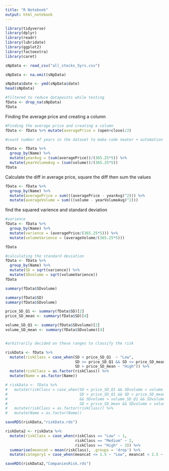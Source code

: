 ```yaml
---
title: "R Notebook"
output: html_notebook
---
```


```r
library(tidyverse)
library(dplyr)
library(readr)
library(lubridate)
library(ggplot2)
library(factoextra)
library(caret)
```


```r
sNpData <- read_csv("all_stocks_5yrs.csv")

sNpData <- na.omit(sNpData)
```

```r

sNpData$date <- ymd(sNpData$date)
head(sNpData)
```

```r
#filtered to reduce datapoints while testing
fData <- drop_na(sNpData) 
fData
```
Finding the average price and creating a column
```r
#Finding the average price and creating a column
fData <- fData %>% mutate(averagePrice = (open+close)/2)

#count number of years in the dataset to make code neater + automation

fData <- fData %>% 
  group_by(Name) %>% 
  mutate(yearAvg = (sum(averagePrice))/(365.25*5)) %>% 
  mutate(yearVolumeAvg = (sum(volume))/(365.25*5))
fData

```

Calculate the diff in average price, square the diff then sum the values
```r
fData <- fData %>% 
  group_by(Name) %>% 
  mutate(averagePrice = sum(((averagePrice - yearAvg)^2))) %>% 
  mutate(averageVolume = sum(((volume - yearVolumeAvg)^2)))
```
find the squared varience and standard deviation

```r
#varience 
fData <- fData %>% 
  group_by(Name) %>% 
  mutate(varience = (averagePrice/(365.25*5))) %>% 
  mutate(volumeVarience = (averageVolume/(365.25*5)))

fData

#calculating the standard deviation
fData <- fData %>% 
  group_by(Name) %>% 
  mutate(SD = sqrt(varience)) %>% 
  mutate(SDvolume = sqrt(volumeVarience))
fData

summary(fData$SDvolume)
```


```r
summary(fData$SD)
summary(fData$SDvolume)

price_SD_Q1 <- summary(fData$SD)[2]
price_SD_mean <- summary(fData$SD)[4]

volume_SD_Q1 <- summary(fData$SDvolume)[2]
volume_SD_mean <- summary(fData$SDvolume)[4]


#arbitrarily decided on these ranges to classify the risk

riskData <- fData %>% 
  mutate(riskClass = case_when(SD < price_SD_Q1  ~ "Low",
                               SD >= price_SD_Q1 && SD <= price_SD_mean ~ "Medium",
                               SD > price_SD_mean ~ "High")) %>% 
  mutate(riskClass = as.factor(riskClass)) %>% 
  mutate(Name = as.factor(Name))

# riskData <- fData %>% 
#   mutate(riskClass = case_when(SD < price_SD_Q1 && SDvolume < volume_SD_Q1 ~ "Low",
#                                SD > price_SD_Q1 && SD < price_SD_mean 
#                                && SDvolume > volume_SD_Q1 && SDvolume < volume_SD_mean ~ "Medium",
#                                SD > price_SD_mean && SDvolume > volume_SD_mean  ~ "High")) %>% 
#   mutate(riskClass = as.factor(riskClass)) %>% 
#   mutate(Name = as.factor(Name))

saveRDS(riskData,"riskData.rds")

riskData2 <- riskData %>% 
  mutate(riskClass = case_when(riskClass == "Low" ~ 1,
                               riskClass == "Medium" ~ 2,
                               riskClass == "High" ~ 3)) %>% 
  summarise(meancat = mean(riskClass), .groups = 'drop') %>% 
  mutate(category1 = case_when(meancat <= 1.5 ~ "Low", meancat < 2.5 ~ "Medium", meancat >= 2.5 ~ "High"))

saveRDS(riskData2,"CompaniesRisk.rds")

```





